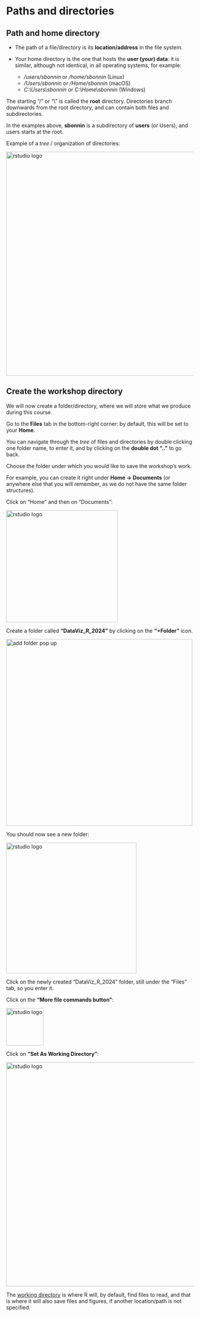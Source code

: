 # Paths and directories

## Path and home directory

* The path of a file/directory is its **location/address** in the file system.

* Your home directory is the one that hosts the **user (your) data**: it is similar, although not identical, in all operating systems, for example:
  - */users/sbonnin* or */home/sbonnin* (Linux)
  - */Users/sbonnin* or */Home/sbonnin* (macOS)
  - *C:\\Users\\sbonnin* or *C:\\Home\\sbonnin* (Windows)
  
The starting "/" or "\\" is called the **root** directory. Directories branch downwards from the root directory, and can contain both files and subdirectories.

In the examples above, **sbonnin** is a subdirectory of **users** (or Users), and users starts at the root.

Example of a *tree* / organization of directories:

<img src="images/path_tree.png" alt="rstudio logo" width="600"/>



## Create the workshop directory

We will now create a folder/directory, where we will store what we produce during this course.

Go to the **Files** tab in the bottom-right corner: by default, this will be set to your **Home**.

You can navigate through the *tree* of files and directories by double clicking one folder name, to enter it, and by clicking on the **double dot ".."** to go back.

Choose the folder under which you would like to save the workshop's work.

For example, you can create it right under **Home -> Documents** (or anywhere else that you will remember, as we do not have the same folder structures). 

Click on "Home" and then on "Documents":

<img src="images/path_home_documents.png" alt="rstudio logo" width="300"/>

Create a folder called **"DataViz_R_2024"** by clicking on the **"+Folder"** icon.

<img src="images/path_add_folder_popup.png" alt="add folder pop up" width="500"/>

You should now see a new folder:

<img src="images/path_dataviz.png" alt="rstudio logo" width="350"/>

Click on the newly created "DataViz_R_2024" folder, still under the "Files" tab, so you enter it. 

Click on the **"More file commands button"**: 

<img src="images/path_settings.png" alt="rstudio logo" width="100"/>

Click on **"Set As Working Directory"**:

<img src="images/path_setwd.png" alt="rstudio logo" width="600"/>

The [working directory](https://en.wikipedia.org/wiki/Working_directory) is where R will, by default, find files to read, and that is where it will also save files and figures, if another location/path is not specified.


